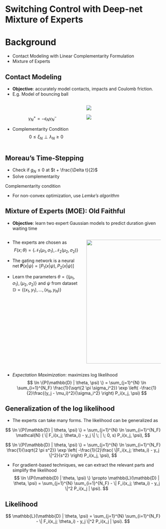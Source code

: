 # Switching Control with Deep-net Mixture of Experts

# Background
* Contact Modeling with Linear Complementarity Formulation  
* Mixture of Experts 

## Contact Modeling

* **Objective**: accurately model contacts, impacts and Coulomb friction.
* E.g. Model of bouncing ball

::::{.columns}

:::{.column width=50%}

<br/>

:::{.fragment fragment-index=0}
\begin{align*}
  g_N &= y \\
  \dot{g}_N &= \underbrace{\begin{bmatrix} 0 & 1 \end{bmatrix}}_{W_N} \begin{bmatrix}
  \dot{x} \\ \dot{y}
  \end{bmatrix} =: \gamma_N
\end{align*}
:::

:::{.fragment fragment-index=1}
$$
\gamma_N^+ = -\epsilon_N \gamma_N^-
$$
:::

:::{.fragment fragment-index=2}
* Complementarity Condition
$$
0 \leq \xi_N \perp \lambda_N \geq 0
$$
:::

:::

:::{.column width=50%}
:::{.fragment fragment-index=0}
![](contents/assets/bouncingball.svg){fig-align="center"}
:::

:::{.fragment fragment-index=1}
![](contents/assets/bouncingball_resolved.svg){fig-align="center"}
:::

:::
::::


## Moreau's Time-Stepping {auto-animate="true"}

:::{.fragment fragment-index=0}
* Check if $g_N \leq 0$ at $t + \frac{\Delta t}{2}$
* Solve complementarity
:::

:::{.r-stack}

:::{.fragment .fade-in-then-out fragment-index=0}
\begin{align*}
  \begin{bmatrix}
    m & 0 \\
    0 & m
  \end{bmatrix} &(\dot{q}^+ - \dot{q}^-) - W_N \lambda_N - \begin{bmatrix}
  0 \\ mg
  \end{bmatrix} \Delta t = 0 
\end{align*}
:::

:::{.fragment .fade-in fragment-index=1}
\begin{align*}
  \dot{q}^+ &= \begin{bmatrix}
    m & 0 \\
    0 & m
  \end{bmatrix}^{-1} \left[W_N \lambda_N + \begin{bmatrix}
  0 \\ mg
  \end{bmatrix} \Delta t \right] + \dot{q}^- 
\end{align*}
:::

:::

:::{.r-stack}
:::{.fragment .fade-in-then-out fragment-index=2}
\begin{align*}
  \xi_N = W_N\dot{q}^+ + \epsilon_N W_N \dot{q}^- 
\end{align*}
:::

:::{.fragment .fade-in fragment-index=3}
\begin{align*}
  \xi_N = W_N\begin{bmatrix}
    m & 0 \\
    0 & m
  \end{bmatrix}^{-1} \left[W_N \lambda_N + \begin{bmatrix}
  0 \\ mg
  \end{bmatrix} \Delta t \right] + (1 + \epsilon_N) W_N \dot{q}^-
\end{align*}
:::

:::

:::{.fragment .fade-in fragment-index=4}
Complementarity condition
  \begin{align*}
    \xi_N \lambda_N = 0, \;  
    \xi_N \geq 0, \lambda_N \geq 0
  \end{align*}
:::

:::{.fragment .fade-in fragment-index=4}
* For non-convex optimization, use *Lemke's algorithm*
:::

## Mixture of Experts (MOE): Old Faithful {auto-animate="true"}


* **Objective**: learn two expert Gaussian models to predict duration given waiting time

::::{.columns}

<!-- :::{.r-stack} -->

:::{.column  width="50%"}

:::{.fragment .fade-in fragment-index=0}
* The experts are chosen as
$$
F(x;\theta) = \{\mathcal{N}_1(\mu_1, \sigma_1), \mathcal{N}_2(\mu_2, \sigma_2)\}
$$
:::
:::{.fragment .fade-in fragment-index=1}

* The gating network is a neural net $\mathbf{P}(x | \psi) = [P_1(x | \psi), P_2(x | \psi) ]$
:::
:::{.fragment .fade-in fragment-index=2}
* Learn the parameters $\theta = \{(\mu_1, \sigma_1), (\mu_2, \sigma_2) \}$ and $\psi$ from dataset
$\mathbb{D} = \{(x_1, y_1), \dots, (x_N, y_N) \}$
:::
:::


:::{.column  width="50%"}
![](contents/assets/old_faithful.png){.absolute top=100 left=600 width="550" height="400"}
:::

::::

:::{.fragment .fade-in fragment-index=3}
* *Expectation Maximization*: maximizes log likelihood
$$
\ln \{P(\mathbb{D} | \theta, \psi) \} = \sum_{j=1}^{N} \ln \sum_{i=1}^{N_F} \frac{1}{\sqrt{2 \pi \sigma_i^2}} \exp \left( -\frac{1}{2}\frac{(y_j - \mu_i)^2}{\sigma_i^2} \right) P_i(x_j, \psi)
$$
:::

## Generalization of the log likelihood

* The experts can take many forms. The likelihood can be generalized as

:::{.r-stack}

:::{.fragment .fade-in-then-out fragment-index=0}
$$
  \ln \{P(\mathbb{D} | \theta, \psi) \} = \sum_{j=1}^{N} \ln \sum_{i=1}^{N_F} \mathcal{N} ( \| F_i(x_j; \theta_i) - y_j \| \; | \; 0, s)  P_i(x_j, \psi),
$$
:::

:::{.fragment .fade-in fragment-index=1}
$$
  \ln \{P(\mathbb{D} | \theta, \psi) \} = \sum_{j=1}^{N} \ln \sum_{i=1}^{N_F} \frac{1}{\sqrt{2 \pi s^2}} \exp \left( -\frac{1}{2}\frac{ \|F_i(x_j; \theta_i) - y_j \|^2}{s^2} \right) P_i(x_j, \psi),
$$
:::
:::

:::{.fragment .fade-in fragment-index=2}
* For gradient-based techniques, we can extract the relevant parts and simplify the likelihood
$$
  \ln \{P(\mathbb{D} | \theta, \psi) \} \propto \mathbb{L}(\mathbb{D} | \theta, \psi) = \sum_{j=1}^{N} \sum_{i=1}^{N_F} - \| F_i(x_j; \theta_i) - y_j \|^2 P_i(x_j | \psi). 
$$
:::

:::{.fragment .fade-in fragment-index=3}
:::{.callout-note icon=false}
## Likelihood
$$
\mathbb{L}(\mathbb{D} | \theta, \psi) = \sum_{j=1}^{N} \sum_{i=1}^{N_F} - \| F_i(x_j; \theta_i) - y_j \|^2 P_i(x_j | \psi). 
$$
:::
:::
